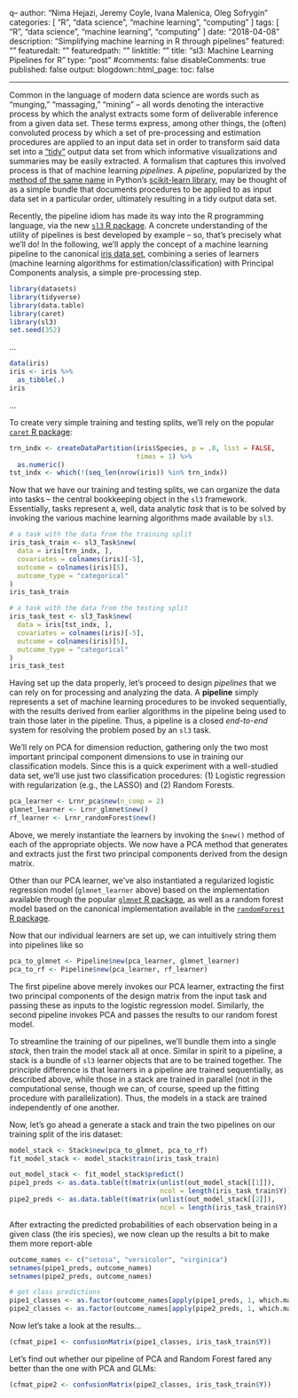 q--
author: "Nima Hejazi, Jeremy Coyle, Ivana Malenica, Oleg Sofrygin"
categories: [ "R", "data science", "machine learning", "computing" ]
tags: [ "R", "data science", "machine learning", "computing" ]
date: "2018-04-08"
description: "Simplifying machine learning in R through pipelines"
featured: ""
featuredalt: ""
featuredpath: ""
linktitle: ""
title: "sl3: Machine Learning Pipelines for R"
type: "post"
#comments: false
disableComments: true
published: false
output:
  blogdown::html_page:
    toc: false

---

<!--
IN PROGRESS:
* https://www.kdnuggets.com/2017/12/managing-machine-learning-workflows-scikit-learn-pipelines-part-1.html
* https://github.com/jeremyrcoyle/sl3/issues/104
-->

Common in the language of modern data science are words such as "munging,"
"massaging," "mining" -- all words denoting the interactive process by which the
analyst extracts some form of deliverable inference from a given data set. These
terms express, among other things, the (often) convoluted process by which a set
of pre-processing and estimation procedures are applied to an input data set in
order to transform said data set into a
["tidy"](http://vita.had.co.nz/papers/tidy-data.html) output data set from which
informative visualizations and summaries may be easily extracted. A formalism
that captures this involved process is that of machine learning _pipelines_. A
_pipeline_, popularized by the [method of the same
name](http://scikit-learn.org/stable/modules/generated/sklearn.pipeline.Pipeline.html)
in Python's [scikit-learn library](http://scikit-learn.org/stable/index.html),
may be thought of as a simple bundle that documents procedures to be applied to
as input data set in a particular order, ultimately resulting in a tidy output
data set.

Recently, the pipeline idiom has made its way into the R programming language,
via the new [`sl3` R package](https://github.com/jeremyrcoyle/sl3). A concrete
understanding of the utility of pipelines is best developed by example -- so,
that's precisely what we'll do! In the following, we'll apply the concept of a
machine learning pipeline to the canonical [iris data set](), combining a series
of learners (machine learning algorithms for estimation/classification) with
Principal Components analysis, a simple pre-processing step.

```r
library(datasets)
library(tidyverse)
library(data.table)
library(caret)
library(sl3)
set.seed(352)
```

...

```r
data(iris)
iris <- iris %>%
  as_tibble(.)
iris
```

...

To create very simple training and testing splits, we'll rely on the popular
[`caret` R package](https://topepo.github.io/caret/):

```r
trn_indx <- createDataPartition(iris$Species, p = .8, list = FALSE,
                                times = 1) %>%
  as.numeric()
tst_indx <- which(!(seq_len(nrow(iris)) %in% trn_indx))
```

Now that we have our training and testing splits, we can organize the data into
tasks -- the central bookkeeping object in the `sl3` framework. Essentially,
tasks represent a, well, data analytic _task_ that is to be solved by invoking
the various machine learning algorithms made available by `sl3`.

```r
# a task with the data from the training split
iris_task_train <- sl3_Task$new(
  data = iris[trn_indx, ],
  covariates = colnames(iris)[-5],
  outcome = colnames(iris)[5],
  outcome_type = "categorical"
)
iris_task_train

# a task with the data from the testing split
iris_task_test <- sl3_Task$new(
  data = iris[tst_indx, ],
  covariates = colnames(iris)[-5],
  outcome = colnames(iris)[5],
  outcome_type = "categorical"
)
iris_task_test
```

Having set up the data properly, let's proceed to design _pipelines_ that we can
rely on for processing and analyzing the data. A __pipeline__ simply represents
a set of machine learning procedures to be invoked sequentially, with the
results derived from earlier algorithms in the pipeline being used to train
those later in the pipeline. Thus, a pipeline is a closed _end-to-end_ system
for resolving the problem posed by an `sl3` task.

We'll rely on PCA for dimension reduction, gathering only the two most important
principal component dimensions to use in training our classification models.
Since this is a quick experiment with a well-studied data set, we'll use just
two classification procedures: (1) Logistic regression with regularization
(e.g., the LASSO) and (2) Random Forests.

```r
pca_learner <- Lrnr_pca$new(n_comp = 2)
glmnet_learner <- Lrnr_glmnet$new()
rf_learner <- Lrnr_randomForest$new()
```

Above, we merely instantiate the learners by invoking the `$new()` method of
each of the appropriate objects. We now have a PCA method that generates and
extracts just the first two principal components derived from the design matrix.

Other than our PCA learner, we've also instantiated a regularized logistic
regression model (`glmnet_learner` above) based on the implementation available
through the popular [`glmnet` R
package](https://cran.r-project.org/package=glmnet), as well as a random forest
model based on the canonical implementation available in the
[`randomForest` R package](https://cran.r-project.org/package=randomForest).

Now that our individual learners are set up, we can intuitively string them into
pipelines like so

```r
pca_to_glmnet <- Pipeline$new(pca_learner, glmnet_learner)
pca_to_rf <- Pipeline$new(pca_learner, rf_learner)
```

The first pipeline above merely invokes our PCA learner, extracting the first
two principal components of the design matrix from the input task and passing
these as inputs to the logistic regression model. Similarly, the second pipeline
invokes PCA and passes the results to our random forest model.

To streamline the training of our pipelines, we'll bundle them into a single
_stack_, then train the model stack all at once. Similar in spirit to a
pipeline, a stack is a bundle of `sl3` learner objects that are to be trained
together. The principle difference is that learners in a pipeline are trained
sequentially, as described above, while those in a stack are trained in
parallel (not in the computational sense, though we can, of course, speed up the
fitting procedure with parallelization). Thus, the models in a stack are trained
independently of one another.

Now, let's go ahead a generate a stack and train the two pipelines on our
training split of the iris dataset:

```r
model_stack <- Stack$new(pca_to_glmnet, pca_to_rf)
fit_model_stack <- model_stack$train(iris_task_train)
```

```r
out_model_stack <- fit_model_stack$predict()
pipe1_preds <- as.data.table(t(matrix(unlist(out_model_stack[[1]]),
                                      ncol = length(iris_task_train$Y))))
pipe2_preds <- as.data.table(t(matrix(unlist(out_model_stack[[2]]),
                                      ncol = length(iris_task_train$Y))))
```

After extracting the predicted probabilities of each observation being in a
given class (the iris species), we now clean up the results a bit to make them
more report-able

```r
outcome_names <- c("setosa", "versicolor", "virginica")
setnames(pipe1_preds, outcome_names)
setnames(pipe2_preds, outcome_names)

# get class predictions
pipe1_classes <- as.factor(outcome_names[apply(pipe1_preds, 1, which.max)])
pipe2_classes <- as.factor(outcome_names[apply(pipe2_preds, 1, which.max)])
```

Now let's take a look at the results...

```r
(cfmat_pipe1 <- confusionMatrix(pipe1_classes, iris_task_train$Y))
```

Let's find out whether our pipeline of PCA and Random Forest fared any better
than the one with PCA and GLMs:

```r
(cfmat_pipe2 <- confusionMatrix(pipe2_classes, iris_task_train$Y))
```

